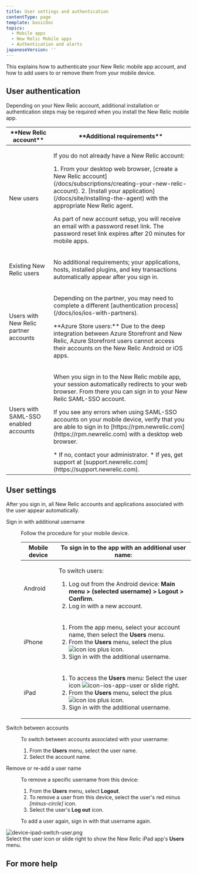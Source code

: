 ```yaml
---
title: User settings and authentication
contentType: page
template: basicDoc
topics:
  - Mobile apps
  - New Relic Mobile apps
  - Authentication and alerts
japaneseVersion: ''
---
```


This explains how to authenticate your New Relic mobile app account, and how to add users to or remove them from your mobile device.

## User authentication

Depending on your New Relic account, additional installation or authentication steps may be required when you install the New Relic mobile app.

<table>
  <thead>
    <tr>
      <th width={200}>
        **New Relic account**
      </th>
      <th>
        **Additional requirements**
      </th>
    </tr>
  </thead>
  <tbody>
    <tr>
      <td>
        New users
      </td>
      <td>
        <p>If you do not already have a New Relic account:</p>
        1.  From your desktop web browser, [create a New Relic account](/docs/subscriptions/creating-your-new-relic-account).
        2.  [Install your application](/docs/site/installing-the-agent) with the appropriate New Relic agent.
        <p>As part of new account setup, you will receive an email with a password reset link. The password reset link expires after 20 minutes for mobile apps.</p>
      </td>
    </tr>
    <tr>
      <td>
        Existing New Relic users
      </td>
      <td>
        <p>No additional requirements; your applications, hosts, installed plugins, and key transactions automatically appear after you sign in.</p>
      </td>
    </tr>
    <tr>
      <td>
        Users with New Relic partner accounts
      </td>
      <td>
        <p>Depending on the partner, you may need to complete a different [authentication process](/docs/ios/ios-with-partners).</p>
        <p>**Azure Store users:** Due to the deep integration between Azure Storefront and New Relic, Azure Storefront users cannot access their accounts on the New Relic Android or iOS apps.</p>
      </td>
    </tr>
    <tr>
      <td>
        Users with SAML-SSO enabled accounts
      </td>
      <td>
        <p>When you sign in to the New Relic mobile app, your session automatically redirects to your web browser. From there you can sign in to your New Relic SAML-SSO account.</p>
        <p>If you see any errors when using SAML-SSO accounts on your mobile device, verify that you are able to sign in to [https://rpm.newrelic.com](https://rpm.newrelic.com) with a desktop web browser.</p>
        *   If no, contact your administrator.
        *   If yes, get support at [support.newrelic.com](https://support.newrelic.com).
      </td>
    </tr>
  </tbody>
</table>

## User settings

After you sign in, all New Relic accounts and applications associated with the user appear automatically.

<dl className="clamshell-list"><dt id="additional-username">Sign in with additional username</dt><dd><p>Follow the procedure for your mobile device.</p><table><thead><tr><th style={{width: 200}}><b>Mobile device</b></th><th><b>To sign in to the app with an additional user name:</b></th></tr></thead><tbody><tr><td>Android</td><td><p>To switch users:</p><ol><li>Log out from the Android device: <b>Main menu &gt; (selected username) &gt; Logout &gt; Confirm</b>.</li><li>Log in with a new account.</li></ol></td></tr><tr><td>iPhone</td><td><ol><li>From the app menu, select your account name, then select the <strong>Users</strong> menu.</li><li>From the <b>Users</b> menu, select the plus <img alt="icon ios plus" className="as-char" src="/sites/default/files/thumbnails/image/icon-ios-plus_0.png" style={{width: 25, height: 20}} title="icon ios plus" /> icon.</li><li>Sign in with the additional username.</li></ol></td></tr><tr><td>iPad</td><td><ol><li>To access the <strong>Users</strong> menu: Select the user icon <img alt="icon-ios-app-user" className="as-char" src="/sites/default/files/thumbnails/image/icon-ios-app-user.png" style={{width: 25, height: 24}} title="icon-ios-app-user" /> or slide right.</li><li>From the <b>Users</b> menu, select the plus <img alt="icon ios plus" className="as-char" src="/sites/default/files/thumbnails/image/icon-ios-plus_0.png" style={{width: 25, height: 20}} title="icon ios plus" /> icon.</li><li>Sign in with the additional username.</li></ol></td></tr></tbody></table></dd><dt id="switch-accounts">Switch between accounts</dt><dd><p>To switch between accounts associated with your username:</p><ol><li>From the <b>Users</b> menu, select the user name.</li><li>Select the account name.</li></ol></dd><dt id="Remove a username">Remove or re-add a user name</dt><dd><p>To remove a specific username from this device:</p><ol><li>From the <b>Users</b> menu, select <b>Logout</b>.</li><li>To remove a user from this device, select the user's red minus <i className="fa fa-minus-circle" style={{color: 'red'}}><span>[minus-circle]</span></i> icon.</li><li>Select the user's <b>Log out</b> icon.</li></ol><p>To add a user again, sign in with that username again.</p></dd></dl>
<div className="dnd-atom-wrapper type-image context-inline_image" contentEditable="false"><div className="dnd-drop-wrapper"><img typeof="foaf:Image" src="https://docs-dev.newrelic.com/sites/default/files/styles/inline_660px/public/thumbnails/image/device-ipad-switch-user.png?itok=Seap1zcK" width={700} height={473} alt="device-ipad-switch-user.png" title="device-ipad-switch-user.png" /></div><div className="dnd-legend-wrapper" contentEditable="true"><div className="meta">Select the user icon or slide right to show the New Relic iPad app's <b>Users</b> menu.</div></div></div>

## For more help